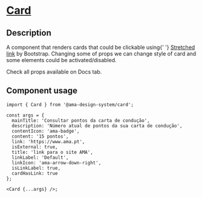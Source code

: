 
<Meta title="Components/Card/Card Docs" />

<h1 className="mb-32">
  <u>Card</u>
</h1>

<h2>Description </h2>
<p className="fs-16">
  A component that renders cards that could be clickable using{' '}
  <a href="https://getbootstrap.com/docs/5.1/helpers/stretched-link/"> Stretched link</a> by Bootstrap. Changing some of props we can change
  style of card and some elements could be activated/disabled.
</p>
<p className="fs-16">Check all props available on Docs tab.</p>

<h2>Component usage</h2>

```tsx
import { Card } from '@ama-design-system/card';

const args = {
  mainTitle: 'Consultar pontos da carta de condução',
  description: 'Número atual de pontos da sua carta de condução',
  contentIcon: 'ama-badge',
  content: '15 pontos',
  link: 'https://www.ama.pt',
  isExternal: true,
  title: 'link para o site AMA',
  linkLabel: 'Default',
  linkIcon: 'ama-arrow-down-right',
  isLinkLabel: true,
  cardHasLink: true
};

<Card {...args} />;
```
